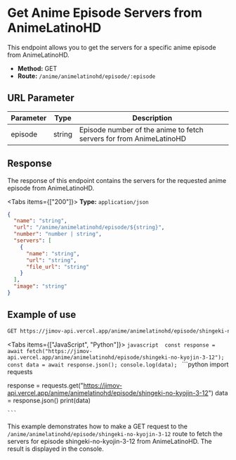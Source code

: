 
# Get Anime Episode Servers from AnimeLatinoHD

This endpoint allows you to get the servers for a specific anime episode from AnimeLatinoHD.

- **Method:** GET
- **Route:** `/anime/animelatinohd/episode/:episode`

## URL Parameter

| Parameter | Type   | Description                                                         |
| --------- | ------ | ------------------------------------------------------------------- |
| episode   | string | Episode number of the anime to fetch servers for from AnimeLatinoHD |

## Response

The response of this endpoint contains the servers for the requested anime episode from AnimeLatinoHD.

<Tabs items={["200"]}>
  <Tab>**Type:** `application/json` </Tab>
</Tabs>

```json
{
  "name": "string",
  "url": "/anime/animelatinohd/episode/${string}",
  "number": "number | string",
  "servers": [
    {
      "name": "string",
      "url": "string",
      "file_url": "string"
    }
  ],
  "image": "string"
}
```

## Example of use

```bash
GET https://jimov-api.vercel.app/anime/animelatinohd/episode/shingeki-no-kyojin-3-12
```

<Tabs items={["JavaScript", "Python"]}>
  <Tab>
    ```javascript 
    const response = await fetch("https://jimov-api.vercel.app/anime/animelatinohd/episode/shingeki-no-kyojin-3-12");
const data = await response.json();
console.log(data);
    ```
  </Tab>
   <Tab>
    ```python 
    import requests

response = requests.get("https://jimov-api.vercel.app/anime/animelatinohd/episode/shingeki-no-kyojin-3-12")
data = response.json()
print(data)

    ```

  </Tab>
</Tabs>

This example demonstrates how to make a GET request to the `/anime/animelatinohd/episode/shingeki-no-kyojin-3-12` route to fetch the servers for episode shingeki-no-kyojin-3-12 from AnimeLatinoHD. The result is displayed in the console.
